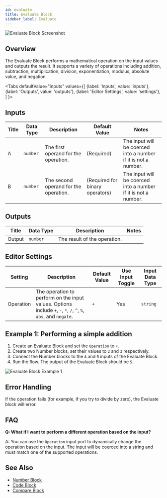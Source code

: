 ```yaml
---
id: evaluate
title: Evaluate Block
sidebar_label: Evaluate
---
```



![Evaluate Block Screenshot](./assets/evaluate-block.png)

## Overview

The Evaluate Block performs a mathematical operation on the input values and outputs the result. It supports a variety of operations including addition, subtraction, multiplication, division, exponentiation, modulus, absolute value, and negation.

<Tabs
  defaultValue="inputs"
  values={[
    {label: 'Inputs', value: 'inputs'},
    {label: 'Outputs', value: 'outputs'},
    {label: 'Editor Settings', value: 'settings'},
  ]
}>

<TabItem value="inputs">

## Inputs

| Title | Data Type | Description                           | Default Value                   | Notes                                                          |
| ----- | --------- | ------------------------------------- | ------------------------------- | -------------------------------------------------------------- |
| A     | `number`  | The first operand for the operation.  | (Required)                      | The input will be coerced into a number if it is not a number. |
| B     | `number`  | The second operand for the operation. | (Required for binary operators) | The input will be coerced into a number if it is not a number. |

</TabItem>

<TabItem value="outputs">

## Outputs

| Title  | Data Type | Description                  | Notes |
| ------ | --------- | ---------------------------- | ----- |
| Output | `number`  | The result of the operation. |       |

</TabItem>

<TabItem value="settings">

## Editor Settings

| Setting   | Description                                                                                                      | Default Value | Use Input Toggle | Input Data Type |
| --------- | ---------------------------------------------------------------------------------------------------------------- | ------------- | ---------------- | --------------- |
| Operation | The operation to perform on the input values. Options include `+`, `-`, `*`, `/`, `^`, `%`, `abs`, and `negate`. | `+`           | Yes              | `string`        |

</TabItem>

</Tabs>

## Example 1: Performing a simple addition

1. Create an Evaluate Block and set the `Operation` to `+`.
2. Create two Number blocks, set their values to `2` and `3` respectively.
3. Connect the Number blocks to the `A` and `B` inputs of the Evaluate Block.
4. Run the flow. The output of the Evaluate Block should be `5`.

![Evaluate Block Example 1](./assets/evaluate-block-example-01.png)

## Error Handling

If the operation fails (for example, if you try to divide by zero), the Evaluate block will error.

## FAQ

**Q: What if I want to perform a different operation based on the input?**

A: You can use the `Operation` input port to dynamically change the operation based on the input. The input will be coerced into a string and must match one of the supported operations.

## See Also

- [Number Block](./number.mdx)
- [Code Block](./code.mdx)
- [Compare Block](./compare.mdx)
